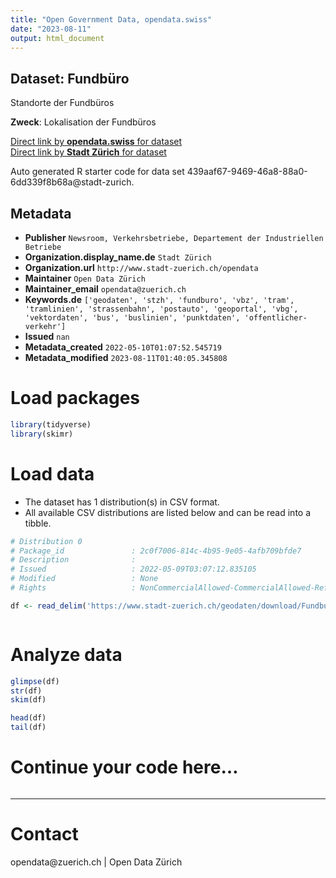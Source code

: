 ```yaml
---
title: "Open Government Data, opendata.swiss"
date: "2023-08-11"
output: html_document
---
```


## Dataset: Fundbüro

Standorte der Fundbüros

**Zweck**: Lokalisation der Fundbüros

[Direct link by **opendata.swiss** for dataset](https://opendata.swiss/de/dataset/fundburo)<br>
[Direct link by **Stadt Zürich** for dataset](https://data.stadt-zuerich.ch/dataset/geo_fundbuero)

Auto generated R starter code for data set 439aaf67-9469-46a8-88a0-6dd339f8b68a@stadt-zurich.

## Metadata

- **Publisher** `Newsroom, Verkehrsbetriebe, Departement der Industriellen Betriebe`
- **Organization.display_name.de** `Stadt Zürich`
- **Organization.url** `http://www.stadt-zuerich.ch/opendata`
- **Maintainer** `Open Data Zürich`
- **Maintainer_email** `opendata@zuerich.ch`
- **Keywords.de** `['geodaten', 'stzh', 'fundburo', 'vbz', 'tram', 'tramlinien', 'strassenbahn', 'postauto', 'geoportal', 'vbg', 'vektordaten', 'bus', 'buslinien', 'punktdaten', 'offentlicher-verkehr']`
- **Issued** `nan`
- **Metadata_created** `2022-05-10T01:07:52.545719`
- **Metadata_modified** `2023-08-11T01:40:05.345808`


# Load packages

```r

library(tidyverse)
library(skimr)

```

# Load data

-   The dataset has 1 distribution(s) in CSV format.
-   All available CSV distributions are listed below and can be read into a tibble.

```r

# Distribution 0
# Package_id               : 2c0f7006-814c-4b95-9e05-4afb709bfde7
# Description              : 
# Issued                   : 2022-05-09T03:07:12.835105
# Modified                 : None
# Rights                   : NonCommercialAllowed-CommercialAllowed-ReferenceNotRequired

df <- read_delim('https://www.stadt-zuerich.ch/geodaten/download/Fundbuero?format=10008')



```

# Analyze data

```r

glimpse(df)
str(df)
skim(df)

head(df)
tail(df)

```

# Continue your code here...

```r

```

------------------------------------------------------------------------

# Contact

opendata@zuerich.ch | Open Data Zürich
